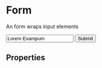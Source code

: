 
<Meta title="Form Components/Form" component={Form} />

# Form
An form wraps input elements

<Preview>
  <Story name="Example">
      <Form>
          <Input name="example"
              id="example"
              label="Input"
              type="text"
              value="Lorem Exampum"
              />
            <Checkbox name="example"
              id="example"
              label="Checkbox"
              value="Lorem Exampum"
              />
            <Button type="submit">Submit</Button>
      </Form>
  </Story>
</Preview>

## Properties
<Props of={Form} />

